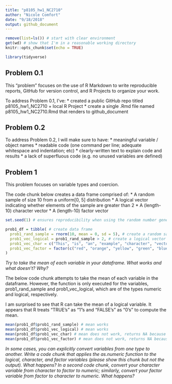 ```yaml
---
title: "p8105_hw1_NC2710"
author: "Nicole Comfort"
date: "9/18/2018"
output: github_document
---
```


```r
remove(list=ls()) # start with clear environment
get(wd) # show that I'm in a reasonable working directory
knitr::opts_chunk$set(echo = TRUE)

library(tidyverse)

```

## Problem 0.1

This “problem” focuses on the use of R Markdown to write reproducible reports, GitHub for version control, and R Projects to organize your work.

To address Problem 0.1, I've:
* created a public GitHub repo titled p8105_hw1_NC2710 + local R Project
* create a single .Rmd file named p8105_hw1_NC2710.Rmd that renders to github_document

## Problem 0.2

To address Problem 0.2, I will make sure to have:
* meaningful variable / object names
* readable code (one command per line; adequate whitespace and indentation; etc)
* clearly-written text to explain code and results
* a lack of superfluous code (e.g. no unused variables are defined)

## Problem 1 

This problem focuses on variable types and coercion.

The code chunk below creates a data frame comprised of: 
* A random sample of size 10 from a uniform[0, 5] distribution
* A logical vector indicating whether elements of the sample are greater than 2
* A (length-10) character vector
* A (length-10) factor vector

```r

set.seed(1) # ensures reproducibility when using the random number generator, rnorm

prob1_df = tibble( # create data frame
  prob1_rand_sample = rnorm(10, mean = 0, sd = 5), # create a random sample of size 10 from a uniform[0,5] distribution
  prob1_vec_logical = prob1_rand_sample > 2, # create a logical vector which evalues prob1_rand_sample
  prob1_vec_char = c("This", "is", "an", "example", "character", "vector", "with", "length", "equals", "ten"), # create an example character vector of length 10
  prob1_vec_factor = factor(c("red", "orange", "yellow", "green", "blue", "cyan", "purple", "indigo", "violet", "gray")) # create a factor vector of length 10 (i.e. with 10 levels) 
)

```

*Try to take the mean of each variable in your dataframe. What works and what doesn’t? Why?* 

The below code chunk attempts to take the mean of each variable in the dataframe. However, the function is only executed for the variables, prob1_rand_sample and prob1_vec_logical, which are of the types numeric and logical, respectively. 

I am surprised to see that R can take the mean of a logical variable. It appears that R treats "TRUE's" as "1"s and "FALSE's" as "0's" to compute the mean. 

```r

mean(prob1_df$prob1_rand_sample) # mean works
mean(prob1_df$prob1_vec_logical) # mean works
mean(prob1_df$prob1_vec_char) # mean does not work, returns NA because the argument is not numeric or logical
mean(prob1_df$prob1_vec_factor) # mean does not work, returns NA because the argument is not numeric or logical

```

*In some cases, you can explicitly convert variables from one type to another. Write a code chunk that applies the as.numeric function to the logical, character, and factor variables (please show this chunk but not the output). What happens? In a second code chunk, convert your character variable from character to factor to numeric; similarly, convert your factor variable from factor to character to numeric. What happens?* 


